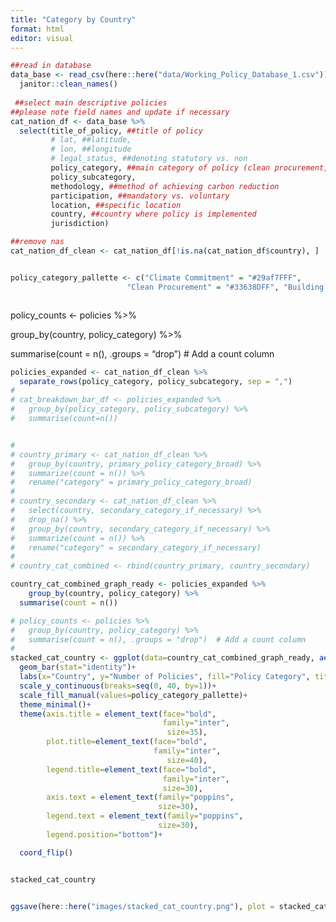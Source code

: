 ```yaml
---
title: "Category by Country"
format: html
editor: visual
---
```


```r

##read in database
data_base <- read_csv(here::here("data/Working_Policy_Database_1.csv")) %>% 
  janitor::clean_names() 
  
 ##select main descriptive policies 
##please note field names and update if necessary
cat_nation_df <- data_base %>% 
  select(title_of_policy, ##title of policy
         # lat, ##latitude,
         # lon, ##longitude
         # legal_status, ##denoting statutory vs. non
         policy_category, ##main category of policy (clean procurement, building codes/planning)
         policy_subcategory, 
         methodology, ##method of achieving carbon reduction
         participation, ##mandatory vs. voluntary
         location, ##specific location 
         country, ##country where policy is implemented
         jurisdiction)

##remove nas
cat_nation_df_clean <- cat_nation_df[!is.na(cat_nation_df$country), ]


policy_category_pallette <- c("Climate Commitment" = "#29af7FFF",
                          "Clean Procurement" = "#33638DFF", "Building Codes/Planning" = "#482677ff", "Training & Education" = "#fde725")
```

```r


```

policy_counts \<- policies %\>%

group_by(country, policy_category) %\>%

summarise(count = n(), .groups = "drop") \# Add a count column

```r


policies_expanded <- cat_nation_df_clean %>%
  separate_rows(policy_category, policy_subcategory, sep = ",")
# 
# cat_breakdown_bar_df <- policies_expanded %>%
#   group_by(policy_category, policy_subcategory) %>%
#   summarise(count=n())


# 
# country_primary <- cat_nation_df_clean %>% 
#   group_by(country, primary_policy_category_broad) %>% 
#   summarize(count = n()) %>% 
#   rename("category" = primary_policy_category_broad)
# 
# country_secondary <- cat_nation_df_clean %>% 
#   select(country, secondary_category_if_necessary) %>% 
#   drop_na() %>% 
#   group_by(country, secondary_category_if_necessary) %>%
#   summarize(count = n()) %>% 
#   rename("category" = secondary_category_if_necessary)
# 
# country_cat_combined <- rbind(country_primary, country_secondary)

country_cat_combined_graph_ready <- policies_expanded %>% 
    group_by(country, policy_category) %>% 
  summarise(count = n())

# policy_counts <- policies %>%
#   group_by(country, policy_category) %>%
#   summarise(count = n(), .groups = "drop")  # Add a count column
# 
stacked_cat_country <- ggplot(data=country_cat_combined_graph_ready, aes(x=country, y=total, fill=policy_category)) +
  geom_bar(stat="identity")+
  labs(x="Country", y="Number of Policies", fill="Policy Category", title="Policy Count by Country and Category")+
  scale_y_continuous(breaks=seq(0, 40, by=1))+
  scale_fill_manual(values=policy_category_pallette)+
  theme_minimal()+
  theme(axis.title = element_text(face="bold",
                                  family="inter",
                                   size=35),
        plot.title=element_text(face="bold",
                                family="inter",
                                   size=40),
        legend.title=element_text(face="bold",
                                  family="inter",
                                  size=30),
        axis.text = element_text(family="poppins",
                                 size=30),
        legend.text = element_text(family="poppins",
                                 size=30),
        legend.position="bottom")+

  coord_flip()


stacked_cat_country


ggsave(here::here("images/stacked_cat_country.png"), plot = stacked_cat_country, width = 10, height = 4, dpi = 320)
```
